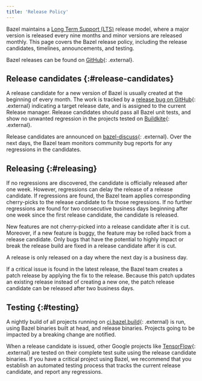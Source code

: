 ```yaml
---
title: 'Release Policy'
---
```


Bazel maintains a
[Long Term Support (LTS)](/versions/6.1.0/release/versioning)
release model, where a major version is released every nine months and minor
versions are released monthly. This page covers the Bazel release policy,
including the release candidates, timelines, announcements, and testing.

Bazel releases can be found on
[GitHub](https://github.com/bazelbuild/bazel/releases){: .external}.

## Release candidates {:#release-candidates}

A release candidate for a new version of Bazel is usually created at the
beginning of every month. The work is tracked by a
[release bug on GitHub](https://github.com/bazelbuild/bazel/issues?q=is%3Aissue+is%3Aopen+label%3Arelease){: .external}
indicating a target release date, and is assigned to the current Release manager.
Release candidates should pass all Bazel unit tests, and show no unwanted
regression in the projects tested on [Buildkite](https://buildkite.com/bazel){: .external}.

Release candidates are announced on
[bazel-discuss](https://groups.google.com/g/bazel-discuss){: .external}.
Over the next days, the Bazel team monitors community bug reports for any
regressions in the candidates.

## Releasing {:#releasing}

If no regressions are discovered, the candidate is officially released after
one week. However, regressions can delay the release of a release candidate. If
regressions are found, the Bazel team applies corresponding cherry-picks to the
release candidate to fix those regressions. If no further regressions are found
for two consecutive business days beginning after one week since the first
release candidate, the candidate is released.

New features are not cherry-picked into a release candidate after it is cut.
Moreover, if a new feature is buggy, the feature may be rolled back from a
release candidate. Only bugs that have the potential to highly impact or break
the release build are fixed in a release candidate after it is cut.

A release is only released on a day where the next day is a business day.

If a critical issue is found in the latest release, the Bazel team creates a
patch release by applying the fix to the release. Because this patch updates an
existing release instead of creating a new one, the patch release candidate can
be released after two business days.

## Testing {:#testing}

A nightly build of all projects running on
[ci.bazel.build](https://github.com/bazelbuild/continuous-integration/blob/master/buildkite/README.md){: .external} is run, using Bazel
binaries built at head, and release binaries. Projects going to be impacted by a
breaking change are notified.

When a release candidate is issued, other Google projects like
[TensorFlow](https://tensorflow.org){: .external} are tested on their complete
test suite using the release candidate binaries. If you have a critical project
using Bazel, we recommend that you establish an automated testing process that
tracks the current release candidate, and report any regressions.
